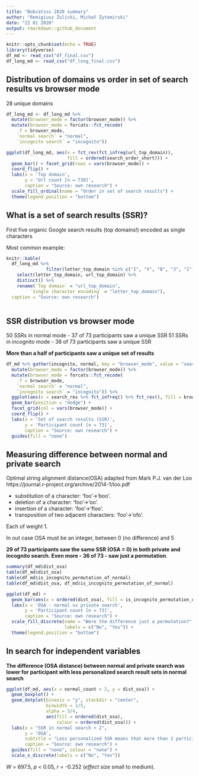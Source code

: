 ```yaml
---
title: "Bobcatsss 2020 summary"
author: "Remigiusz Żulicki, Michał Żytomirski"
date: "22 01 2020"
output: rmarkdown::github_document
---
```



```r
knitr::opts_chunk$set(echo = TRUE)
library(tidyverse)
df_md <- read_csv("df_final.csv")
df_long_md <- read_csv("df_long_final.csv")
```

## Distribution of domains vs order in set of search results vs browser mode

28 unique domains

```r
df_long_md <- df_long_md %>% 
  mutate(browser_mode = factor(browser_mode)) %>%
  mutate(browser_mode = forcats::fct_recode(
    .f = browser_mode,
    `normal search` = "normal",
    `incognito search` = "incognito"))

ggplot(df_long_md, aes(x = fct_rev(fct_infreq(url_top_domain)),
                       fill = ordered(search_order_short))) +
  geom_bar() + facet_grid(rows = vars(browser_mode)) +
  coord_flip() +
  labs(x = 'Top domain',
       y = 'Url count [n = 730]',
       caption = "Source: own research") +
  scale_fill_ordinal(name = "Order in set of search results") +
  theme(legend.position = "bottom")
```

## What is a set of search results (SSR)?

First five organic Google search results (top domains!) encoded as single characters

Most common example:

```r
knitr::kable(
  df_long_md %>% 
               filter(letter_top_domain %in% c("I", "V", "B", "3", "1")) %>% 
    select(letter_top_domain, url_top_domain) %>% 
    distinct() %>% 
    rename(`Top domain` = "url_top_domain",
         `Single character encoding` = "letter_top_domain"),
  caption = "Source: own research")
  
```

## SSR distribution vs browser mode

50 SSRs in normal mode - 37 of 73 participants saw a unique SSR
51 SSRs in incognito mode - 38 of 73 participants saw a unique SSR

**More than a half of participants saw a unique set of results**

```r
df_md %>% gather(incognito, normal, key = "browser_mode", value = "search_res") %>%
  mutate(browser_mode = factor(browser_mode)) %>%
  mutate(browser_mode = forcats::fct_recode(
    .f = browser_mode,
    `normal search` = "normal",
    `incognito search` = "incognito")) %>% 
  ggplot(aes(x = search_res %>% fct_infreq() %>% fct_rev(), fill = browser_mode)) + 
  geom_bar(position = "dodge") +
  facet_grid(col = vars(browser_mode)) +
  coord_flip() +
  labs(x = 'Set of search results (SSR)',
       y = 'Participant count [n = 73]',
       caption = "Source: own research") +
  guides(fill = "none")
```

## Measuring difference between normal and private search

Optimal string alignment distance(OSA) adapted from Mark P.J. van der Loo https://journal.r-project.org/archive/2014-1/loo.pdf 

- substitution of a character: ‘foo’→‘boo’.
- deletion of a character: ‘foo’→‘oo’.
- insertion of a character: ‘foo’→‘floo’.
- transposition of two adjacent characters: ‘foo’→‘ofo’.

Each of weight 1.

In out case OSA must be an integer, between 0 (no difference) and 5

**29 of 73 participants saw the same SSR (OSA = 0) in both private and incognito search. Even more - 36 of 73 - saw just a permutation**.

```r
summary(df_md$dist_osa)
table(df_md$dist_osa)
table(df_md$is_incognito_permutation_of_normal)
table(df_md$dist_osa, df_md$is_incognito_permutation_of_normal)
```
```r
ggplot(df_md) +
  geom_bar(aes(x = ordered(dist_osa), fill = is_incognito_permutation_of_normal)) +
  labs(x = 'OSA - normal vs private search',
       y = 'Participant count [n = 73]',
       caption = "Source: own research") +
  scale_fill_discrete(name = "Were the difference just a permutation?",
                      labels = c("No", "Yes")) +
  theme(legend.position = "bottom")
```

## In search for independent variables

**The difference (OSA distance) between normal and private search was lower for participant with less personalized search result sets in normal search**

```r
ggplot(df_md, aes(x = normal_count > 2, y = dist_osa)) + 
  geom_boxplot() +
  geom_dotplot(binaxis = "y", stackdir = "center",
               binwidth = 1/5,
               alpha = 3/4,
               aes(fill = ordered(dist_osa),
                   colour = ordered(dist_osa))) +
  labs(x = "SSR in normal search > 2",
       y = 'OSA',
       subtitle = "Less personalized SSR means that more than 2 participants saw it",
       caption = "Source: own research") +
  guides(fill = "none", colour = "none") +
  scale_x_discrete(labels = c("No", "Yes"))
```

*W* = 697.5, *p* < 0.05, *r* = -0.252 (*effect size* small to medium).
